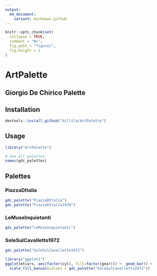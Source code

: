 ```yaml
---
output:
  md_document:
    variant: markdown_github
---
```


<!-- README.md is generated from README.Rmd. Please edit that file -->

```r
knitr::opts_chunk$set(
  collapse = TRUE,
  comment = "#>",
  fig.path = "figure/",
  fig.height = 1
)
```

# ArtPalette 
## Giorgio De Chirico Palette


## Installation

``` r
devtools::install_github("billila/ArtPalette")
```

## Usage

```r
library("ArtPalette")

# See all palettes
names(gdc_palettes)
```

## Palettes

### PiazzaDItalia

```r
gdc_palette("PiazzaDItalia")
gdc_palette("PiazzaDItalia1939")
```

### LeMuseInquietanti

```r
gdc_palette("LeMuseInquietanti")
```

### SoleSulCavalletto1972

```r
gdc_palette("SoleSulCavalletto1972")
```

```r
library("ggplot2")
ggplot(mtcars, aes(factor(cyl), fill=factor(gear))) +  geom_bar() +
  scale_fill_manual(values = gdc_palette("SoleSulCavalletto1972"))
```
